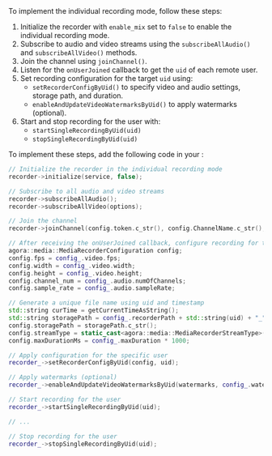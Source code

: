 <PlatformWrapper platform="linux-cpp">
To implement the individual recording mode, follow these steps:

1. Initialize the recorder with `enable_mix` set to `false` to enable the individual recording mode.
2. Subscribe to audio and video streams using the `subscribeAllAudio()` and `subscribeAllVideo()` methods.
3. Join the channel using `joinChannel()`.
4. Listen for the `onUserJoined` callback to get the `uid` of each remote user.
5. Set recording configuration for the target `uid` using:
   * `setRecorderConfigByUid()` to specify video and audio settings, storage path, and duration.
   * `enableAndUpdateVideoWatermarksByUid()` to apply watermarks (optional).
6. Start and stop recording for the user with:
   * `startSingleRecordingByUid(uid)`
   * `stopSingleRecordingByUid(uid)`

To implement these steps, add the following code in your <Vpl k="CLIENT"/>:

```cpp
// Initialize the recorder in the individual recording mode
recorder->initialize(service, false);

// Subscribe to all audio and video streams
recorder->subscribeAllAudio();
recorder->subscribeAllVideo(options);

// Join the channel
recorder->joinChannel(config.token.c_str(), config.ChannelName.c_str(), config.UserId.c_str());

// After receiving the onUserJoined callback, configure recording for the given uid
agora::media::MediaRecorderConfiguration config;
config.fps = config_.video.fps;
config.width = config_.video.width;
config.height = config_.video.height;
config.channel_num = config_.audio.numOfChannels;
config.sample_rate = config_.audio.sampleRate;

// Generate a unique file name using uid and timestamp
std::string curTime = getCurrentTimeAsString();
std::string storagePath = config_.recorderPath + std::string(uid) + "_" + curTime + ".mp4";
config.storagePath = storagePath.c_str();
config.streamType = static_cast<agora::media::MediaRecorderStreamType>(config_.recorderStreamType);
config.maxDurationMs = config_.maxDuration * 1000;

// Apply configuration for the specific user
recorder_->setRecorderConfigByUid(config, uid);

// Apply watermarks (optional)
recorder_->enableAndUpdateVideoWatermarksByUid(watermarks, config_.waterMarks.size(), uid);

// Start recording for the user
recorder_->startSingleRecordingByUid(uid);

// ...

// Stop recording for the user
recorder_->stopSingleRecordingByUid(uid);
```
</PlatformWrapper>